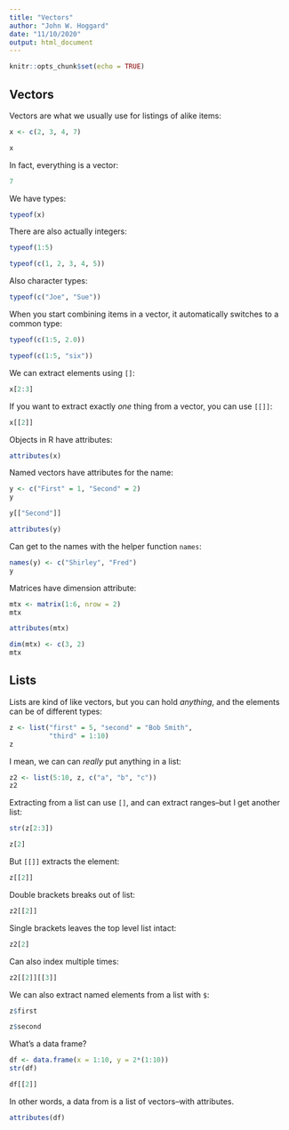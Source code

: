 ```yaml
---
title: "Vectors"
author: "John W. Hoggard"
date: "11/10/2020"
output: html_document
---
```


```r
knitr::opts_chunk$set(echo = TRUE)
```

## Vectors

Vectors are what we usually use for listings of alike items:
```r
x <- c(2, 3, 4, 7)
```

```r
x
```

In fact, everything is a vector:
```r
7
```

We have types:
```r
typeof(x)
```

There are also actually integers:
```r
typeof(1:5)
```

```r
typeof(c(1, 2, 3, 4, 5))
```
Also character types:
```r
typeof(c("Joe", "Sue"))
```

When you start combining items in a vector, it automatically switches to a common type:
```r
typeof(c(1:5, 2.0))
```

```r
typeof(c(1:5, "six"))
```

We can extract elements using `[]`:
```r
x[2:3]
```

If you want to extract exactly *one* thing from a vector, you can use `[[]]`:
```r
x[[2]]
```

Objects in R have attributes:
```r
attributes(x)
```

Named vectors have attributes for the name:
```r
y <- c("First" = 1, "Second" = 2)
y
```

```r
y[["Second"]]
```

```r
attributes(y)
```

Can get to the names with the helper function `names`:
```r
names(y) <- c("Shirley", "Fred")
y
```

Matrices have dimension attribute:
```r
mtx <- matrix(1:6, nrow = 2)
mtx
```

```r
attributes(mtx)
```

```r
dim(mtx) <- c(3, 2)
mtx
```

## Lists

Lists are kind of like vectors, but you can hold *anything*, and the elements can be of different types:
```r
z <- list("first" = 5, "second" = "Bob Smith", 
          "third" = 1:10)
z
```

I mean, we can can *really* put anything in a list:
```r
z2 <- list(5:10, z, c("a", "b", "c"))
z2
```

Extracting from a list can use `[]`, and can extract ranges--but I get another list:
```r
str(z[2:3])
```

```r
z[2]
```

But `[[]]` extracts the element:
```r
z[[2]]
```

Double brackets breaks out of list:
```r
z2[[2]]
```

Single brackets leaves the top level list intact:
```r
z2[2]
```

Can also index multiple times:
```r
z2[[2]][[3]]
```

We can also extract named elements from a list with `$`:
```r
z$first
```

```r
z$second
```

What's a data frame?
```r
df <- data.frame(x = 1:10, y = 2*(1:10))
str(df)
```

```r
df[[2]]
```

In other words, a data from is a list of vectors--with attributes.
```r
attributes(df)
```












